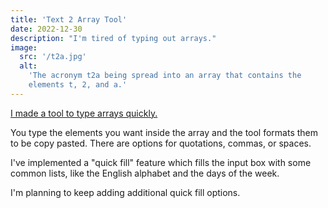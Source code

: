 ```yaml
---
title: 'Text 2 Array Tool'
date: 2022-12-30
description: "I'm tired of typing out arrays."
image:
  src: '/t2a.jpg'
  alt:
    'The acronym t2a being spread into an array that contains the
    elements t, 2, and a.'
---
```


[I made a tool to type arrays quickly.](https://text2array.vercel.app/)

You type the elements you want inside the array and the tool formats
them to be copy pasted. There are options for quotations, commas, or
spaces.

I've implemented a "quick fill" feature which fills the input box with
some common lists, like the English alphabet and the days of the week.

I'm planning to keep adding additional quick fill options.
